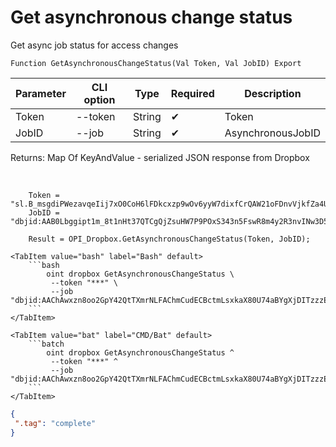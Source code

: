 ﻿---
sidebar_position: 5
---


# Get asynchronous change status
 Get async job status for access changes



`Function GetAsynchronousChangeStatus(Val Token, Val JobID) Export`

  | Parameter | CLI option | Type | Required | Description |
  |-|-|-|-|-|
  | Token | --token | String | &#x2714; | Token |
  | JobID | --job | String | &#x2714; | AsynchronousJobID |

  
  Returns:  Map Of KeyAndValue - serialized JSON response from Dropbox

<br/>




```bsl title="1C:Enterprise/OneScript code example"
    Token = "sl.B_msgdiPWezavqeIij7xO0CoH6lFDkcxzp9wOv6yyW7dixfCrQAW21oFDnvVjkfZa4UegdzdP0...";
    JobID = "dbjid:AAB0Lbggipt1m_8t1nHt37QTCgQjZsuHW7P9POxS343n5FswR8m4y2R3nvINw3D5gQPzXrbc7FfEnvXncC78w9Vj";

    Result = OPI_Dropbox.GetAsynchronousChangeStatus(Token, JobID);
```
 

 <Tabs>
  
    <TabItem value="bash" label="Bash" default>
        ```bash
            oint dropbox GetAsynchronousChangeStatus \
             --token "***" \
             --job "dbjid:AAChAwxzn8oo2GpY42QtTXmrNLFAChmCudECBctmLsxkaX80U74aBYgXjDITzzzEwtr_7BqV2kF6TvVj37QALBTK"
        ```
    </TabItem>
  
    <TabItem value="bat" label="CMD/Bat" default>
        ```batch
            oint dropbox GetAsynchronousChangeStatus ^
             --token "***" ^
             --job "dbjid:AAChAwxzn8oo2GpY42QtTXmrNLFAChmCudECBctmLsxkaX80U74aBYgXjDITzzzEwtr_7BqV2kF6TvVj37QALBTK"
        ```
    </TabItem>
</Tabs>


```json title="Result"
{
 ".tag": "complete"
}
```
